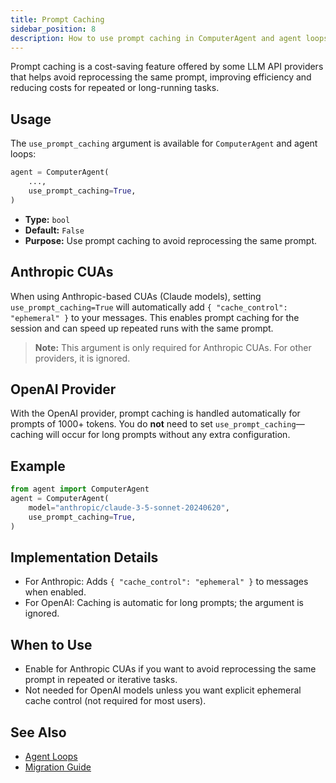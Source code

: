 ```yaml
---
title: Prompt Caching
sidebar_position: 8
description: How to use prompt caching in ComputerAgent and agent loops.
---
```


Prompt caching is a cost-saving feature offered by some LLM API providers that helps avoid reprocessing the same prompt, improving efficiency and reducing costs for repeated or long-running tasks.

## Usage

The `use_prompt_caching` argument is available for `ComputerAgent` and agent loops:

```python
agent = ComputerAgent(
    ...,
    use_prompt_caching=True,
)
```

- **Type:** `bool`
- **Default:** `False`
- **Purpose:** Use prompt caching to avoid reprocessing the same prompt.

## Anthropic CUAs

When using Anthropic-based CUAs (Claude models), setting `use_prompt_caching=True` will automatically add `{ "cache_control": "ephemeral" }` to your messages. This enables prompt caching for the session and can speed up repeated runs with the same prompt.

> **Note:** This argument is only required for Anthropic CUAs. For other providers, it is ignored.

## OpenAI Provider

With the OpenAI provider, prompt caching is handled automatically for prompts of 1000+ tokens. You do **not** need to set `use_prompt_caching`—caching will occur for long prompts without any extra configuration.

## Example

```python
from agent import ComputerAgent
agent = ComputerAgent(
    model="anthropic/claude-3-5-sonnet-20240620",
    use_prompt_caching=True,
)
```

## Implementation Details
- For Anthropic: Adds `{ "cache_control": "ephemeral" }` to messages when enabled.
- For OpenAI: Caching is automatic for long prompts; the argument is ignored.

## When to Use
- Enable for Anthropic CUAs if you want to avoid reprocessing the same prompt in repeated or iterative tasks.
- Not needed for OpenAI models unless you want explicit ephemeral cache control (not required for most users).

## See Also
- [Agent Loops](./agent-loops)
- [Migration Guide](./migration-guide)
